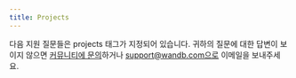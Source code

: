 ```yaml
---
title: Projects
---
```



다음 지원 질문들은 projects 태그가 지정되어 있습니다. 귀하의 질문에 대한 답변이 보이지 않으면 [커뮤니티에 문의](https://community.wandb.ai/)하거나 support@wandb.com으로 이메일을 보내주세요.

<KBArticlesList kbArticleMap={kbArticleMap} tag="projects"/>
